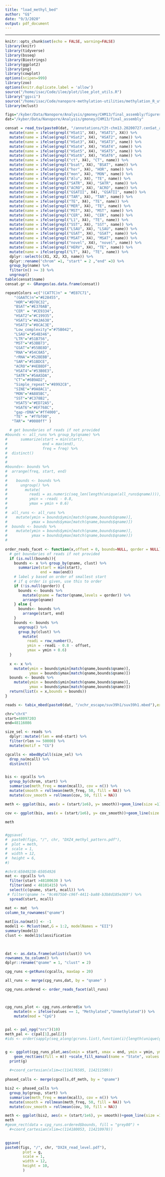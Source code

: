 ```yaml
---
title: "load_methyl_bed"
author: "G$"
date: "9/3/2020"
output: pdf_document
---
```


---
```r
knitr::opts_chunk$set(echo = FALSE, warning=FALSE)
library(knitr)
library(tidyverse)
library(bsseq)
library(Biostrings)
library(ggplot2)
library(png)
library(cowplot)
options(scipen=999)
library(zoo)
options(knitr.duplicate.label = 'allow')
source("/home/isac/Code/ilee/plot/ilee_plot_utils.R")
library("ggsci")
source("/home/isac/Code/nanopore-methylation-utilities/methylation_R_utils.R")
library(mclust)
```

```r
figs="/kyber/Data/Nanopore/Analysis/gmoney/CHM13/final_assembly/figures"
dat="/kyber/Data/Nanopore/Analysis/gmoney/CHM13/final_assembly"

censat = read_tsv(paste0(dat, "/annotations/t2t-chm13.20200727.cenSat_annotation.bed"), col_names = F) %>%
  mutate(name = ifelse(grepl("HSat1", X4), "HSAT1", X4)) %>%
  mutate(name = ifelse(grepl("HSat2", X4), "HSAT2", name)) %>%
  mutate(name = ifelse(grepl("HSat3", X4), "HSAT3", name)) %>%
  mutate(name = ifelse(grepl("HSat4", X4), "HSAT4", name)) %>%
  mutate(name = ifelse(grepl("HSat5", X4), "HSAT5", name)) %>%
  mutate(name = ifelse(grepl("HSat6", X4), "HSAT6", name)) %>%
  mutate(name = ifelse(grepl("ct", X4), "CT", name)) %>%
  mutate(name = ifelse(grepl("bsat", X4), "BSAT", name)) %>%
  mutate(name = ifelse(grepl("hor", X4), "HOR", name)) %>%
  mutate(name = ifelse(grepl("mon", X4), "MON", name)) %>%
  mutate(name = ifelse(grepl("Alu", X4), "TE", name)) %>%
  mutate(name = ifelse(grepl("SATR", X4), "SATR", name)) %>%
  mutate(name = ifelse(grepl("ACRO", X4), "ACRO", name)) %>%
  mutate(name = ifelse(grepl("GSATII", X4), "GSATII", name)) %>%
  mutate(name = ifelse(grepl("TAR", X4), "TAR", name)) %>%
  mutate(name = ifelse(grepl("TE", X4), "TE", name)) %>%
  mutate(name = ifelse(grepl("MER", X4), "TE", name)) %>%
  mutate(name = ifelse(grepl("MST", X4), "MST", name)) %>%
  mutate(name = ifelse(grepl("CER", X4), "CER", name)) %>%
  mutate(name = ifelse(grepl("L1", X4), "TE", name)) %>%
  mutate(name = ifelse(grepl("SST", X4), "SST", name)) %>%
  mutate(name = ifelse(grepl("LSAU", X4), "LSAU", name)) %>%
  mutate(name = ifelse(grepl("GSAT", X4), "GSAT", name)) %>%
  mutate(name = ifelse(grepl("MSAT", X4), "MSAT", name)) %>%
  mutate(name = ifelse(grepl("novel", X4), "novel", name)) %>%
  mutate(name = ifelse(grepl("HERV", X4), "TE", name)) %>%
  mutate(name = ifelse(grepl("LT", X4), "TE", name)) %>%
  dplyr::select(c(X1, X2, X3, name)) %>%
  dplyr::rename("chrom" =1, "start" = 2 ,"end" =3) %>%
  group_by(name) %>%
  filter(n() >= 3) %>%
  ungroup()
table(censat$name)
censat.gr <- GRanges(as.data.frame(censat))

repeatColors =c("(CATTC)n" = "#E87C71",
    "(GAATC)n"="#E28455",
    "HOR"="#D78C32",
    "BSAT"="#E370AB",
    "CER" = "#CE9334",
    "HSAT2"="#C19935",
    "HSAT1"="#A2A638",
    "HSAT3"="#8CAC3E",
    "Low_complexity"="#75B042",
    "LSAU"="#54B346",
    "LTR"="#51B756",
    "MST"="#53BB73",
    "GSAT"="#55BE8D",
    "RNA"="#54C0A5",
    "rRNA"="#52BEBB",
    "SAR"="#51BDCE",
    "ACRO"="#4EB8DF",
    "HSAT4"="#53B0E3",
    "SATR"="#5AA5DA",
    "CT"="#6B9AD2",
    "Simple_repeat"="#8992C8",
    "SINE"="#9A8AC1",
    "MON"="#A885BC",
    "SST"="#C378B2",
    "HSAT5"="#ED72A5",
    "HSAT6"="#EF768C", 
    "gap-rDNA"="#ff4000",
    "TE" = "#ffbf00", 
   "TAR"= "#0080ff" )

```

```r

  # get boundaries of reads if not provided
#bounds <- all_runs %>% group_by(qname) %>%
#      summarize(start = min(start),
#                end = max(end), 
#                freq = freq) %>%
#  distinct()
#  
#
#bounds<- bounds %>% 
#  arrange(freq, start, end) 
#
#    bounds <- bounds %>%
#      ungroup() %>%
#        mutate(
#          readi = as.numeric(seq_len(length(unique(all_runs$qname)))),
#          ymin = -readi - 0.8, 
#          ymax = ymin + 0.6)
#
#  all_runs <- all_runs %>%
#    mutate(ymin = bounds$ymin[match(qname,bounds$qname)],
#           ymax = bounds$ymax[match(qname,bounds$qname)])
#  bounds <- bounds %>%
#    mutate(ymin = bounds$ymin[match(qname,bounds$qname)],
#           ymax = bounds$ymax[match(qname,bounds$qname)])
#  
  
order_reads_facet <- function(x,offset = 0, bounds=NULL, qorder = NULL){
  # get boundaries of reads if not provided
  if (is.null(bounds)){
    bounds <- x %>% group_by(qname, clust) %>%
      summarize(start = min(start),
                end = max(end))
    # label y based on order of smallest start
    # if q order is given, use this to order
    if (!is.null(qorder)) {
      bounds <- bounds %>%
        mutate(qname = factor(qname,levels = qorder)) %>%
        arrange(qname) 
    } else {
      bounds<- bounds %>% 
        arrange(start, end) 
    }
    bounds <- bounds %>%
      ungroup() %>%
      group_by(clust) %>%
        mutate(
          readi = row_number(),
          ymin = -readi - 0.8 - offset, 
          ymax = ymin + 0.6)
  }
  
  x <- x %>%
    mutate(ymin = bounds$ymin[match(qname,bounds$qname)],
           ymax = bounds$ymax[match(qname,bounds$qname)])
  bounds <- bounds %>%
    mutate(ymin = bounds$ymin[match(qname,bounds$qname)],
           ymax = bounds$ymax[match(qname,bounds$qname)])
  return(list(x = x,bounds = bounds))
}

```


```r
reads <- tabix_mbed(paste0(dat, "/xchr_escape/suv39h1/suv39h1.mbed"),extcol = "motif",by = "read") 

chr="chrX"
start=48097203
end=48116086

size_sel <- reads %>%
  dplyr::mutate(rlen = end-start) %>%
  filter(rlen >= 50000) %>%
  mutate(motif = "CG")

cgcalls <- mbedByCall(size_sel) %>%
  drop_na(mcall) %>%
  distinct()


bis <- cgcalls %>% 
  group_by(chrom, start) %>%
  summarise(meth_freq = mean(mcall), cov = n()) %>%
  mutate(smooth = rollmean(meth_freq, 50, fill = NA)) %>%
  mutate(cov_smooth = rollmean(cov, 50, fill = NA))

meth <- ggplot(bis, aes(x = (start/1e6), y= smooth))+geom_line(size =1) + labs(x="Genomic coordinates (Mb)", y="Methylation")+theme_classic(base_size = 25)+ylim(0,1)+xlim((start/1e6),(end/1e6))

cov <- ggplot(bis, aes(x = (start/1e6), y= cov_smooth))+geom_line(size =1) + labs(x="Genomic coordinates (Mb)", y="Coverage")+theme_classic(base_size = 25)+xlim(start,end)

meth


#ggsave(
#  paste0(figs, "/", chr, "DXZ4_methyl_pattern.pdf"),
#  plot = meth,
#  scale = 1,
#  width = 12,
#  height = 6,
#)

```

```r

#chrX:65049238-65054926
mat <- cgcalls %>%
  filter(start >48100630 ) %>%
  filter(end < 48101415) %>%
  select(c(qname, start, mcall)) %>%
 # filter(qname != "9c4675b0-c96f-4411-ba88-b3b8d185e369") %>%
  spread(start, mcall)

mat <- mat  %>%
column_to_rownames("qname")
  
mat[is.na(mat)] <- -1
model1 <- Mclust(mat,G = 1:2, modelNames = "EII")
summary(model1)
clust <- model1$classification
  

  
dat <- as.data.frame(unlist(clust)) %>%
rownames_to_column() %>%
dplyr::rename("qname" = 1, "clust" = 2)


```


```r



cpg_runs <-getRuns(cgcalls, maxGap = 20)

all_runs <- merge(cpg_runs,dat, by = "qname" )

cpg_runs.ordered <- order_reads_facet(all_runs)



cpg_runs_plot <- cpg_runs.ordered$x %>%
    mutate(m = ifelse(values == 1, "Methylated","Unmethylated")) %>%
    mutate(mod = "CpG")
  

pal <- pal_npg("nrc")(10)
meth_pal <- c(pal[1],pal[2])
#ids <- order(sapply(seq_along(gcruns.list),function(i){length(unique(gcruns.list$qname))}))


g <- ggplot(cpg_runs_plot,aes(xmin = start, xmax = end, ymin = ymin, ymax = ymax))+geom_rect(data = cpg_runs.ordered$bounds, fill = "grey80")+ 
    geom_rect(aes(fill = m)) +scale_fill_manual(name = "State", values = meth_pal)+ theme(axis.text.y = element_blank(), axis.ticks.y = element_blank(), panel.spacing = unit(2, "lines"))+theme_classic()+coord_cartesian(xlim=c(48097310, 48117296))+facet_wrap(~clust, ncol =1)
  print(g)
  
  #+coord_cartesian(xlim=c(114176505, 114211509))
  
phased_calls <- merge(cgcalls,df_meth, by = "qname") 

bis2 <- phased_calls %>% 
  group_by(group, start) %>%
  summarise(meth_freq = mean(mcall), cov = n()) %>%
  mutate(smooth = rollmean(meth_freq, 50, fill = NA)) %>%
  mutate(cov_smooth = rollmean(cov, 50, fill = NA))

meth <- ggplot(bis2, aes(x = (start/1e6), y= smooth))+geom_line(size =1) + labs(x="Genomic coordinates (Mb)", y="Methylation")+theme_classic(base_size = 25)+ylim(0,1)+xlim((start/1e6),(end/1e6))+facet_wrap(~group, ncol = 1)+coord_cartesian(xlim=c(65014592, 65064107))
meth
#geom_rect(data = cpg_runs.ordered$bounds, fill = "grey80") + 
  #+coord_cartesian(xlim=c(114180053, 114210978))

  
ggsave(
paste0(figs, "/", chr, "DXZ4_read_level.pdf"),
        plot = g,
        scale = 1,
        width = 12,
        height = 10,
        )
  
```
